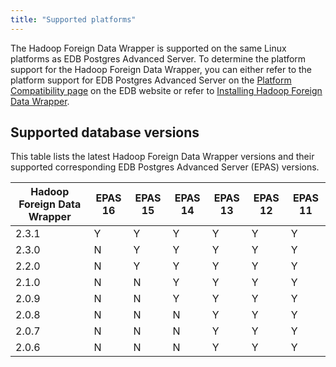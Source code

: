 ```yaml
---
title: "Supported platforms"
---
```


The Hadoop Foreign Data Wrapper is supported on the same Linux platforms as EDB Postgres Advanced Server. To determine the platform support for the Hadoop Foreign Data Wrapper, you can either refer to the platform support for EDB Postgres Advanced Server on the [Platform Compatibility page](https://www.enterprisedb.com/platform-compatibility#epas) on the EDB website or refer to [Installing Hadoop Foreign Data Wrapper](./installing).

## Supported database versions

This table lists the latest Hadoop Foreign Data Wrapper versions and their supported corresponding EDB Postgres Advanced Server (EPAS) versions. 

| Hadoop Foreign Data Wrapper | EPAS 16 | EPAS 15 | EPAS 14 | EPAS 13 | EPAS 12 | EPAS 11 | 
| --------------------------- | ------- | ------- | ------- | ------- | ------- | ------- |
| 2.3.1                       | Y       | Y       | Y       | Y       | Y       | Y       |
| 2.3.0                       | N       | Y       | Y       | Y       | Y       | Y       |
| 2.2.0                       | N       | Y       | Y       | Y       | Y       | Y       |
| 2.1.0                       | N       | N       | Y       | Y       | Y       | Y       | 
| 2.0.9                       | N       | N       | Y       | Y       | Y       | Y       | 
| 2.0.8                       | N       | N       | N       | Y       | Y       | Y       | 
| 2.0.7                       | N       | N       | N       | Y       | Y       | Y       | 
| 2.0.6                       | N       | N       | N       | Y       | Y       | Y       |
